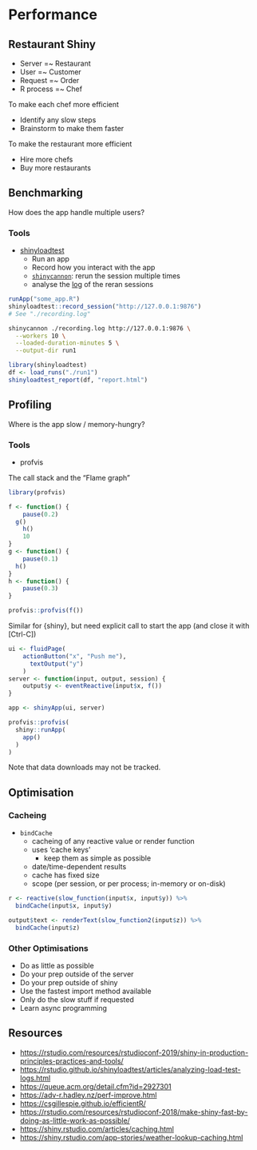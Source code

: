 # Performance

## Restaurant Shiny

- Server =~ Restaurant
- User =~ Customer
- Request =~ Order
- R process =~ Chef

To make each chef more efficient

- Identify any slow steps
- Brainstorm to make them faster

To make the restaurant more efficient

- Hire more chefs
- Buy more restaurants

## Benchmarking

How does the app handle multiple users?

### Tools

- [shinyloadtest](https://rstudio.github.io/shinyloadtest/)
  - Run an app
  - Record how you interact with the app
  - [`shinycannon`](https://rstudio.github.io/shinyloadtest/#shinycannon): rerun the session
    multiple times
  - analyse the
    [log](https://rstudio.github.io/shinyloadtest/articles/analyzing-load-test-logs.html)
    of the reran sessions

```r
runApp("some_app.R")
shinyloadtest::record_session("http://127.0.0.1:9876")
# See "./recording.log"
```

```bash
shinycannon ./recording.log http://127.0.0.1:9876 \
  --workers 10 \
  --loaded-duration-minutes 5 \
  --output-dir run1
```

```r
library(shinyloadtest)
df <- load_runs("./run1")
shinyloadtest_report(df, "report.html")
```

## Profiling

Where is the app slow / memory-hungry?

### Tools

- profvis

The call stack and the "Flame graph"

```r
library(profvis)

f <- function() {
    pause(0.2)
  g()
    h()
    10
}
g <- function() {
    pause(0.1)
  h()
}
h <- function() {
    pause(0.3)
}

profvis::profvis(f())
```

Similar for {shiny}, but need explicit call to start the app (and close it with [Ctrl-C])

```r
ui <- fluidPage(
    actionButton("x", "Push me"),
      textOutput("y")
    )
server <- function(input, output, session) {
    output$y <- eventReactive(input$x, f())
}

app <- shinyApp(ui, server)
```

```r
profvis::profvis(
  shiny::runApp(
    app()
  )
)
```

Note that data downloads may not be tracked.

## Optimisation

### Cacheing

- `bindCache`
  - cacheing of any reactive value or render function
  - uses 'cache keys'
    - keep them as simple as possible
  - date/time-dependent results
  - cache has fixed size
  - scope (per session, or per process; in-memory or on-disk)

```r
r <- reactive(slow_function(input$x, input$y)) %>%
  bindCache(input$x, input$y)

output$text <- renderText(slow_function2(input$z)) %>%
  bindCache(input$z)
```

### Other Optimisations

- Do as little as possible
- Do your prep outside of the server
- Do your prep outside of shiny
- Use the fastest import method available
- Only do the slow stuff if requested
- Learn async programming

## Resources

- [https://rstudio.com/resources/rstudioconf-2019/shiny-in-production-principles-practices-and-tools/]()
- [https://rstudio.github.io/shinyloadtest/articles/analyzing-load-test-logs.html]()
- [https://queue.acm.org/detail.cfm?id=2927301]()
- [https://adv-r.hadley.nz/perf-improve.html]()
- [https://csgillespie.github.io/efficientR/]()
- [https://rstudio.com/resources/rstudioconf-2018/make-shiny-fast-by-doing-as-little-work-as-possible/]()
- [https://shiny.rstudio.com/articles/caching.html]()
- [https://shiny.rstudio.com/app-stories/weather-lookup-caching.html]()
